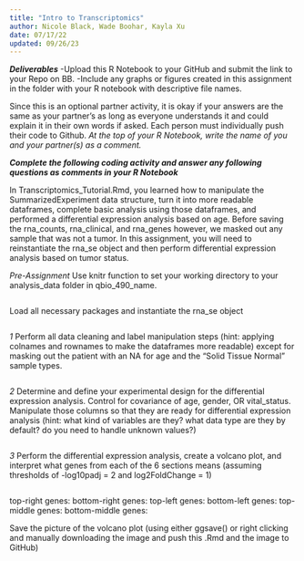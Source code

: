 ```yaml
---
title: "Intro to Transcriptomics"
author: Nicole Black, Wade Boohar, Kayla Xu
date: 07/17/22
updated: 09/26/23
---
```


***Deliverables***
-Upload this R Notebook to your GitHub and submit the link to your Repo on BB.
-Include any graphs or figures created in this assignment in the folder with your R notebook with descriptive file names.

Since this is an optional partner activity, it is okay if your answers are the same as your partner’s as long as everyone understands it and could explain it in their own words if asked. Each person must individually push their code to Github. *At the top of your R Notebook, write the name of you and your partner(s) as a comment.*

***Complete the following coding activity and answer any following questions as comments in your R Notebook***

In Transcriptomics_Tutorial.Rmd, you learned how to manipulate the SummarizedExperiment data structure, turn it into more readable dataframes, complete basic analysis using those dataframes, and performed a differential expression analysis based on age. Before saving the rna_counts, rna_clinical, and rna_genes however, we masked out any sample that was not a tumor. In this assignment, you will need to reinstantiate the rna_se object and then perform differential expression analysis based on tumor status.

*Pre-Assignment*
Use knitr function to set your working directory to your analysis_data folder in qbio_490_name.
```r

```

Load all necessary packages and instantiate the rna_se object
```r

```


*1*
Perform all data cleaning and label manipulation steps (hint: applying colnames and rownames to make the dataframes more readable) except for masking out the patient with an NA for age and the "Solid Tissue Normal" sample types.
```r

```


*2*
Determine and define your experimental design for the differential expression analysis. Control for covariance of age, gender, OR vital_status. Manipulate those columns so that they are ready for differential expression analysis (hint: what kind of variables are they? what data type are they by default? do you need to handle unknown values?)
```r

```


*3*
Perform the differential expression analysis, create a volcano plot, and interpret what genes from each of the 6 sections means (assuming thresholds of -log10padj = 2 and log2FoldChange = 1)
```r

```

top-right genes: 
bottom-right genes: 
top-left genes: 
bottom-left genes: 
top-middle genes:
bottom-middle genes:

Save the picture of the volcano plot (using either ggsave() or right clicking and manually downloading the image and push this .Rmd and the image to GitHub)
